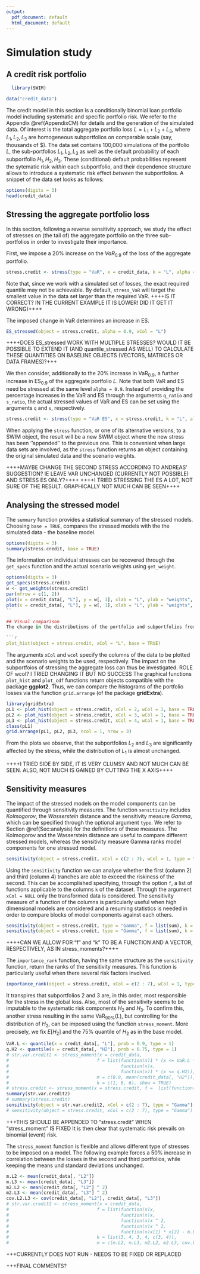 ```yaml
---
output:
  pdf_document: default
  html_document: default
---
```


# Simulation study {#Sec:CreditModel}

## A credit risk portfolio 

```r
  library(SWIM)
```


```r
data("credit_data")
```

The credit model in this section is a conditionally binomial loan portfolio model including systematic and specific portfolio risk. We refer to the Appendix \@ref(AppendixCM) for details and the generation of the simulated data. Of interest is the total aggregate portfolio loss $L = L_1 + L_2 + L_3$, where $L_1, L_2, L_3$ are homogeneous subportfolios on  comparable scale (say, thousands of \$). The data set contains 100,000 simulations of the portfolio $L$, the sub-portfolios $L_1, L_2, L_3$ as well as the default probability of each subportfolio $H_1, H_2, H_3$. These (conditional) default probabilities represent the sytematic risk *within* each subportfolio, and their dependence structure allows to introduce a systematic risk effect *between* the subportfolios. A snippet of the data set looks as follows:

```r
options(digits = 3)
head(credit_data)
``` 


## Stressing the aggregate portfolio loss 

In this section, following a reverse sensitivity approach, we study the effect of stresses on (the tail of) the aggregate portfolio on the three sub-portfolios in order to investigate their importance. 

First, we impose a $20\%$ increase on the $VaR_{0.9}$ of the loss of the aggregate portfolio.

```r
stress.credit <- stress(type = "VaR", x = credit_data, k = "L", alpha = 0.9, q_ratio = 1.2)
```

Note that, since we work with a simulated set of losses, the exact required quantile may not be achievable. By default, `stress_VaR` will target the smallest value in the data set larger than the required VaR. ++++IS IT CORRECT? IN THE CURRENT EXAMPLE IT IS LOWER! DID IT GET IT WRONG)++++

The imposed change in VaR determines an increase in ES.
```r
ES_stressed(object = stress.credit, alpha = 0.9, xCol = "L")
```

++++DOES ES_stressed WORK WITH MULTIPLE STRESSES? WOULD IT BE POSSIBLE TO EXTEND IT (AND quantile_stressed AS WELL) TO CALCULATE THESE QUANTITIES ON BASELINE OBJECTS (VECTORS, MATRICES OR DATA FRAMES)?+++

We then consider, additionally to the $20\%$ increase in $\text{VaR}_{0.9}$, a further increase in $\text{ES}_{0.9}$ of the aggregate portfolio $L$. Note that both VaR and ES need be stressed at the same level `alpha = 0.9`. Instead of providing the percentage increases in the VaR and ES through the arguments `q_ratio` and `s_ratio`, the actual stressed values of VaR and ES can be set using the arguments `q` and `s`, respectively. 


```r
stress.credit <- stress(type = "VaR ES", x = stress.credit, k = "L", alpha = 0.9, q_ratio = 1.2, s = 3500)
```

When applying the `stress` function, or one of its alternative versions, to a SWIM object, the result will be a new SWIM object where the new stress has been ''appended'' to the previous one. This is convenient when large data sets are involved, as the `stress` function returns an object  containing the original simulated data and the scenario weights. 

++++MAYBE CHANGE THE SECOND STRESS ACCORDING TO ANDREAS' SUGGESTION? IE LEAVE VAR UNCHANGED (CURRENTLY NOT POSSIBLE) AND STRESS ES ONLY?++++
++++I TRIED STRESSING THE ES A LOT, NOT SURE OF THE RESULT. GRAPHICALLY NOT MUCH CAN BE SEEN++++

## Analysing the stressed model

The `summary` function provides a statistical summary of the stressed models. Choosing  `base = TRUE`, compares the stressed models with the the simulated data - the baseline model.

```r
options(digits = 3)
summary(stress.credit, base = TRUE)
```

The information on individual stresses can be recovered through the `get_specs` function and the actual scenario weights using `get_weight`.

```r
options(digits = 3)
get_specs(stress.credit)
w <- get_weights(stress.credit)
par(mfrow = c(1, 2))
plot(x = credit_data[, "L"], y = w[, 1], xlab = "L", ylab = "weights", main ="stressing VaR")
plot(x = credit_data[, "L"], y = w[, 1], xlab = "L", ylab = "weights", main = "stressing VaR and ES")
``

## Visual comparison
The change in the distributions of the portfolio and subportfolios from the baseline to the stressed models can be visualised through the functions `plot_hist` and `plot_cdf`. The following figure displays the histogram of the aggregate portfolio loss under the baseline and the two stressed models.

```r
plot_hist(object = stress.credit, xCol = "L", base = TRUE)
```

The arguments `xCol` and `wcol` specify the columns of the data to be plotted and the scenario weights to be used, respectively. The impact on the subportfoios of stressing the aggregate loss can thus be investigated. ROLE OF wcol? I TRIED CHANGING IT BUT NO SUCCESS The graphical functions `plot_hist` and `plot_cdf` functions return objects compatible with the package **ggplot2**. Thus, we can compare the histograms of the portfolio losses via the function `grid.arrange` (of the package **gridExtra**).

```r
library(gridExtra)
pL1 <- plot_hist(object = stress.credit, xCol = 2, wCol = 1, base = TRUE, x_limits = c(0, 100))
pL2 <- plot_hist(object = stress.credit, xCol = 3, wCol = 1, base = TRUE,  x_limits = c(500, 2000))
pL3 <- plot_hist(object = stress.credit, xCol = 4, wCol = 1, base = TRUE,  x_limits = c(500, 2000))
class(pL1)
grid.arrange(pL1, pL2, pL3, ncol = 1, nrow = 3)
```

From the plots we observe, that the subportfolios $L_2$ and $L_3$ are significantly affected by the stress, while the distribution of $L_1$ is almost unchanged. 

++++I TRIED SIDE BY SIDE, IT IS VERY CLUMSY AND NOT MUCH CAN BE SEEN. ALSO, NOT MUCH IS GAINED BY CUTTING THE X AXIS++++


## Sensitivity measures

The impact of the stressed models on the model components can be quantified through sensitivity measures. The function `sensitivity` includes *Kolmogorov*, the *Wasserstein* distance and the sensitivity measure *Gamma*, which can be specified through the optional argument `type`. We refer to Section \@ref(Sec:analysis) for the definitions of these measures. The Kolmogorov and the Wasserstein distance are useful to compare different stressed models, whereas the sensitivity measure Gamma ranks model components for one stressed model.


```r
sensitivity(object = stress.credit, xCol = c(2 : 7), wCol = 1, type = "Gamma")
```

Using the `sensitivity` function we can analyse whether the first (column 2) and third (column 4) tranches are able to exceed the riskiness of the second. This can be accomplished specifying, through the option `f`, a list of functions applicable to the columns `k` of the dataset. Through the argument `xCol = NULL` only the transformed data is considered. The sensitivity measure of a function of the columns is particularly useful when high dimensional models are considered and a resuming statistics is needed in order to compare blocks of model components against each others.

```r
sensitivity(object = stress.credit, type = "Gamma", f = list(sum), k = list(c(2, 4)), xCol = NULL, wCol = 1)
sensitivity(object = stress.credit, type = "Gamma", f = list(sum), k = list(c(2, 4)), xCol = NULL, wCol = 2)
```

++++CAN WE ALLOW FOR "f" and "k" TO BE A FUNCTION AND A VECTOR, RESPECTIVELY, AS IN stress_moments?++++

The `importance_rank` function, having the same structure as the `sensitivity` function, return the ranks of the sensitivity measures. This function is particularly useful when there several risk factors involved.

```r
importance_rank(object = stress.credit, xCol = c(2 : 7), wCol = 1, type = "Gamma")  
```

It transpires that subportfolios $2$ and $3$ are, in this order, most responsible for the stress in the global loss. Also, most of the sensitivity seems to be imputable to the systematic risk components $H_2$ and $H_3$. To confirm this, another stress resulting in the same $\text{VaR}_{90\%}(L)$, but controlling for the distribution of $H_2$, can be imposed using the function `stress_moment`. More precisely, we fix $E[H_2]$ and the $75\%$ quantile of $H_2$ as in the base model.

```r
VaR.L <- quantile(x = credit_data[, "L"], prob = 0.9, type = 1)
q.H2 <- quantile(x = credit_data[, "H2"], prob = 0.75, type = 1)
# str.var.credit2 <- stress_moment(x = credit_data,
#                                 f = list(function(x)1 * (x <= VaR.L * 1.2),
#                                          function(x)x,
#                                          function(x)1 * (x <= q.H2)),
#                                 m = c(0.9, mean(credit_data[, "H2"]), 0.75),
#                                 k = c(1, 6, 6), show = TRUE)
# stress.credit <- stress_moment(x = stress.credit, f =  list(function(x)1 * (x <= VaR.L * 1.2), function(x)x, function(x)1 * (x <= q.H2)), m = c(0.9, mean(credit_data[, "H2"]), 0.75), k = c(1, 6, 6))
summary(str.var.credit2)
# summary(stress.credit)
sensitivity(object = str.var.credit2, xCol = c(2 : 7), type = "Gamma")
# sensitivity(object = stress.credit, xCol = c(2 : 7), type = "Gamma")
```

+++THIS SHOULD BE APPENDED TO "stress.credit" WHEN "stress_moment" IS FIXED
It is then clear that systematic risk prevails on binomial (event) risk. 

The `stress_moment` function is flexible and allows different type of stresses to be imposed on a model. The following example forces a $50\%$ increase in correlation between the losses in the second and third portfolios, while keeping the means und standard deviations unchanged.

```r
m.L2 <- mean(credit_data[, "L2"])
m.L3 <- mean(credit_data[, "L3"])
m2.L2 <- mean(credit_data[, "L2"] ^ 2)
m2.L3 <- mean(credit_data[, "L3"] ^ 2)
cov.L2.L3 <- cov(credit_data[, "L2"], credit_data[, "L3"])
# str.var.credit2 <- stress_moment(x = credit_data,
#                                 f = list(function(x)x,
#                                          function(x)x,
#                                          function(x)x ^ 2,
#                                          function(x)x ^ 2,
#                                          function(x)x[1] * x[2] - m.L2 * m.L3),
#                                 k = list(3, 4, 3, 4, c(3, 4)),
#                                 m = c(m.L2, m.L3, m2.L2, m2.L3, cov.L2.L3 * 1.5)
```
+++CURRENTLY DOES NOT RUN - NEEDS TO BE FIXED OR REPLACED


+++FINAL COMMENTS?
